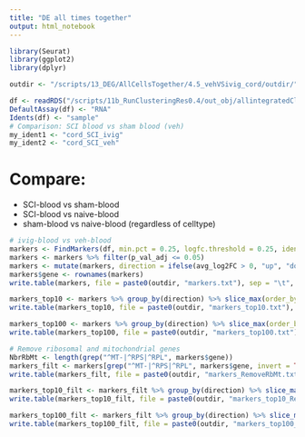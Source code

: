 ```yaml
---
title: "DE all times together"
output: html_notebook
---
```


```r
library(Seurat)
library(ggplot2)
library(dplyr)
```

```r
outdir <- "/scripts/13_DEG/AllCellsTogether/4.5_vehVSivig_cord/outdir/"
```

```r
df <- readRDS("/scripts/11b_RunClusteringRes0.4/out_obj/allintegratedClustered_Seurat2.RDS")
DefaultAssay(df) <- "RNA"
Idents(df) <- "sample"
# Comparison: SCI blood vs sham blood (veh)
my_ident1 <- "cord_SCI_ivig" 
my_ident2 <- "cord_SCI_veh"
```

# Compare:
* SCI-blood vs sham-blood
* SCI-blood vs naive-blood
* sham-blood vs naive-blood
(regardless of celltype)


```r
# ivig-blood vs veh-blood
markers <- FindMarkers(df, min.pct = 0.25, logfc.threshold = 0.25, ident.1 = my_ident1, ident.2 = my_ident2)
markers <- markers %>% filter(p_val_adj <= 0.05)
markers <- mutate(markers, direction = ifelse(avg_log2FC > 0, "up", "down"))
markers$gene <- rownames(markers)
write.table(markers, file = paste0(outdir, "markers.txt"), sep = "\t", quote = FALSE, col.names = NA)

markers_top10 <- markers %>% group_by(direction) %>% slice_max(order_by = avg_log2FC, n = 10)
write.table(markers_top10, file = paste0(outdir, "markers_top10.txt"), sep = "\t", quote = FALSE, col.names = NA)

markers_top100 <- markers %>% group_by(direction) %>% slice_max(order_by = avg_log2FC, n = 100)
write.table(markers_top100, file = paste0(outdir, "markers_top100.txt"), sep = "\t", quote = FALSE, col.names = NA)
```

```r
# Remove ribosomal and mitochondrial genes
NbrRbMt <- length(grep("^MT-|^RPS|^RPL", markers$gene))
markers_filt <- markers[grep("^MT-|^RPS|^RPL", markers$gene, invert = TRUE),]
write.table(markers_filt, file = paste0(outdir, "markers_RemoveRbMt.txt"), sep = "\t", quote = FALSE, col.names = NA)

markers_top10_filt <- markers_filt %>% group_by(direction) %>% slice_max(order_by = avg_log2FC, n = 10)
write.table(markers_top10_filt, file = paste0(outdir, "markers_top10_RemoveRbMt.txt"), sep = "\t", quote = FALSE, col.names = NA)

markers_top100_filt <- markers_filt %>% group_by(direction) %>% slice_max(order_by = avg_log2FC, n = 100)
write.table(markers_top100_filt, file = paste0(outdir, "markers_top100_RemoveRbMt.txt"), sep = "\t", quote = FALSE, col.names = NA)
```

